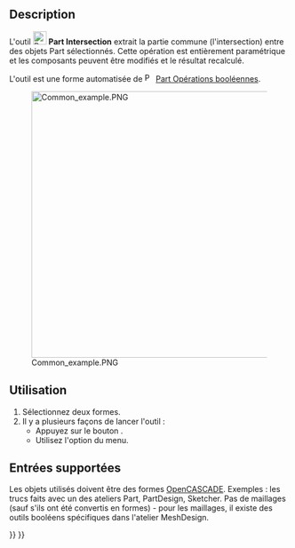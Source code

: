 <languages/>

{{Docnav/fr
|[[Part_Fuse/fr|Union]]
|[[Part_JoinConnect/fr|Connecter]]
|[[Part_Workbench/fr|Atelier Part]]
|IconL=Part_Fuse.svg
|IconR=Part_JoinConnect.svg
|IconC=Workbench_Part.svg
}}

{{GuiCommand/fr
|Name=Part_Common
|Name/fr=Part Intersection
|MenuLocation=Part → Opérations booléennes → Créer une intersection 
|Workbenches=[[Part_Workbench/fr|Part]]
|SeeAlso=[[Part_Boolean/fr|Part Opérations booléennes]], [[Part_Cut/fr|Part Soustraction]], [[Part_Fuse/fr|Part Union]]
}}

==Description==

L'outil [[Image:Part_Common.svg|24px]] '''Part Intersection''' extrait la partie commune (l'intersection) entre des objets Part sélectionnés. Cette opération est entièrement paramétrique et les composants peuvent être modifiés et le résultat recalculé.

L'outil est une forme automatisée de [[Image:Part_Boolean.svg|16px|link=Part_Boolean/fr]] [[Part_Boolean/fr|Part Opérations booléennes]].

[[Image:Common_example.PNG|480px]]

<span id="Usage"></span>
== Utilisation ==

# Sélectionnez deux formes.
# Il y a plusieurs façons de lancer l'outil :
#* Appuyez sur le bouton {{Button|[[Image:Part_Common.svg|16px]] [[Part_Common/fr|Créer une intersection]]}}.
#* Utilisez l'option {{MenuCommand|Part → Opérations booléennes → [[Image:Part_Common.svg|16px]] Créer une intersection}} du menu.

<span id="Supported_inputs"></span>
==Entrées supportées==

Les objets utilisés doivent être des formes [[OpenCASCADE/fr|OpenCASCADE]]. Exemples : les trucs faits avec un des ateliers Part, PartDesign, Sketcher. Pas de maillages (sauf s'ils ont été convertis en formes) - pour les maillages, il existe des outils booléens spécifiques dans l'atelier MeshDesign.


{{Docnav/fr
|[[Part_Fuse/fr|Union]]
|[[Part_JoinConnect/fr|Connecter]]
|[[Part_Workbench/fr|Atelier Part]]
|IconL=Part_Fuse.svg
|IconR=Part_JoinConnect.svg
|IconC=Workbench_Part.svg
}}

{{Part_Tools_navi{{#translation:}}}}
{{Userdocnavi{{#translation:}}}}